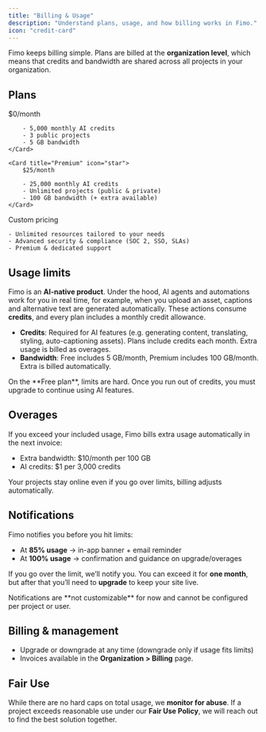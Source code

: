 ```yaml
---
title: "Billing & Usage"
description: "Understand plans, usage, and how billing works in Fimo."
icon: "credit-card"
---
```


Fimo keeps billing simple. Plans are billed at the **organization level**, which means that credits and bandwidth are shared across all projects in your organization.  

## Plans
<Columns cols={2}>
    <Card title="Free" icon="gift">
        $0/month  

        - 5,000 monthly AI credits  
        - 3 public projects  
        - 5 GB bandwidth  
    </Card>

    <Card title="Premium" icon="star">
        $25/month  

        - 25,000 monthly AI credits  
        - Unlimited projects (public & private)  
        - 100 GB bandwidth (+ extra available)  
    </Card>
</Columns>

<Card title="Enterprise" icon="building">
    Custom pricing  

    - Unlimited resources tailored to your needs  
    - Advanced security & compliance (SOC 2, SSO, SLAs)  
    - Premium & dedicated support  
</Card>

## Usage limits

Fimo is an **AI-native product**. Under the hood, AI agents and automations work for you in real time, for example, when you upload an asset, captions and alternative text are generated automatically. These actions consume **credits**, and every plan includes a monthly credit allowance.  

- **Credits**: Required for AI features (e.g. generating content, translating, styling, auto-captioning assets). Plans include credits each month. Extra usage is billed as overages.  
- **Bandwidth**: Free includes 5 GB/month, Premium includes 100 GB/month. Extra is billed automatically.  

<Note>
On the **Free plan**, limits are hard. Once you run out of credits, you must upgrade to continue using AI features.
</Note>

## Overages

If you exceed your included usage, Fimo bills extra usage automatically in the next invoice:  
- Extra bandwidth: $10/month per 100 GB  
- AI credits: $1 per 3,000 credits  

Your projects stay online even if you go over limits, billing adjusts automatically.

## Notifications

Fimo notifies you before you hit limits:  
- At **85% usage** → in-app banner + email reminder  
- At **100% usage** → confirmation and guidance on upgrade/overages  

If you go over the limit, we’ll notify you. You can exceed it for **one month**, but after that you’ll need to **upgrade** to keep your site live.

<Note>
    Notifications are **not customizable** for now and cannot be configured per project or user.
</Note>

## Billing & management

- Upgrade or downgrade at any time (downgrade only if usage fits limits)  
- Invoices available in the **Organization > Billing** page.

## Fair Use

While there are no hard caps on total usage, we **monitor for abuse**. If a project exceeds reasonable use under our **Fair Use Policy**, we will reach out to find the best solution together.
